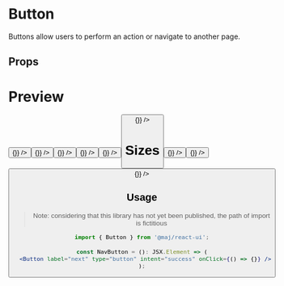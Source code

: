 
# Button

Buttons allow users to perform an action or navigate to another page.

## Props

<ArgsTable of={Button} />

# Preview

<Preview>
  <Button label="Default" type="button" intent="secondary" onClick={() => {}} />
  <Button label="Default" type="button" intent="primary" onClick={() => {}} />
  <Button label="Default" type="button" intent="success" onClick={() => {}} />
  <Button label="Default" type="button" intent="warning" onClick={() => {}} />
  <Button label="Default" type="button" intent="danger" onClick={() => {}} />
  <Button label="Default" type="button" intent="dark" onClick={() => {}} />
</Preview>

# Sizes

<Preview>
  <Button
    label="small"
    size="small"
    type="button"
    intent="dark"
    onClick={() => {}}
  />
  <Button
    label="medium"
    size="medium"
    type="button"
    intent="dark"
    onClick={() => {}}
  />
  <Button
    label="large"
    size="large"
    type="button"
    intent="dark"
    onClick={() => {}}
  />
</Preview>

## Usage

> Note: considering that this library has not yet been published, the path of import is fictitious

```jsx
import { Button } from '@maj/react-ui';

const NavButton = (): JSX.Element => (
  <Button label="next" type="button" intent="success" onClick={() => {}} />
);
```

